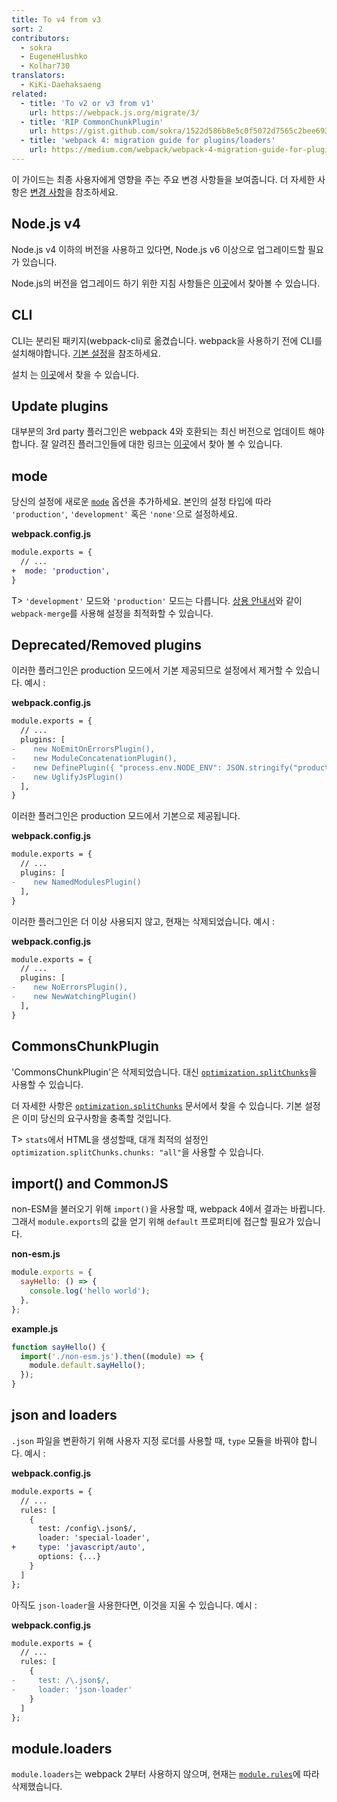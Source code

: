 ```yaml
---
title: To v4 from v3
sort: 2
contributors:
  - sokra
  - EugeneHlushko
  - Kolhar730
translators:
  - KiKi-Daehaksaeng
related:
  - title: 'To v2 or v3 from v1'
    url: https://webpack.js.org/migrate/3/
  - title: 'RIP CommonChunkPlugin'
    url: https://gist.github.com/sokra/1522d586b8e5c0f5072d7565c2bee693
  - title: 'webpack 4: migration guide for plugins/loaders'
    url: https://medium.com/webpack/webpack-4-migration-guide-for-plugins-loaders-20a79b927202
---
```


이 가이드는 최종 사용자에게 영향을 주는 주요 변경 사항들을 보여줍니다. 더 자세한 사항은 [변경 사항](https://github.com/webpack/webpack/releases)을 참조하세요.

## Node.js v4

Node.js v4 이하의 버전을 사용하고 있다면, Node.js v6 이상으로 업그레이드할 필요가 있습니다.

Node.js의 버전을 업그레이드 하기 위한 지침 사항들은 [이곳](https://stackoverflow.com/questions/10075990/upgrading-node-js-to-latest-version)에서 찾아볼 수 있습니다.

## CLI

CLI는 분리된 패키지(webpack-cli)로 옮겼습니다. webpack을 사용하기 전에 CLI를 설치해야합니다. [기본 설정](/guides/getting-started/#basic-setup)을 참조하세요.

설치 는 [이곳](/guides/installation)에서 찾을 수 있습니다.

## Update plugins

대부분의 3rd party 플러그인은 webpack 4와 호환되는 최신 버전으로 업데이트 해야합니다. 잘 알려진 플러그인들에 대한 링크는 [이곳](/awesome-webpack/#webpack-plugins)에서 찾아 볼 수 있습니다.

## mode

당신의 설정에 새로운 [`mode`](/configuration/mode/) 옵션을 추가하세요. 본인의 설정 타입에 따라 `'production'`, `'development'` 혹은 `'none'`으로 설정하세요.

**webpack.config.js**

```diff
module.exports = {
  // ...
+  mode: 'production',
}
```

T> `'development'` 모드와 `'production'` 모드는 다릅니다. [상용 안내서](/guides/production/#setup)와 같이 `webpack-merge`를 사용해 설정을 최적화할 수 있습니다.

## Deprecated/Removed plugins

이러한 플러그인은 production 모드에서 기본 제공되므로 설정에서 제거할 수 있습니다.
예시 :

**webpack.config.js**

```diff
module.exports = {
  // ...
  plugins: [
-    new NoEmitOnErrorsPlugin(),
-    new ModuleConcatenationPlugin(),
-    new DefinePlugin({ "process.env.NODE_ENV": JSON.stringify("production") })
-    new UglifyJsPlugin()
  ],
}
```

이러한 플러그인은 production 모드에서 기본으로 제공됩니다.

**webpack.config.js**

```diff
module.exports = {
  // ...
  plugins: [
-    new NamedModulesPlugin()
  ],
}
```

이러한 플러그인은 더 이상 사용되지 않고, 현재는 삭제되었습니다.
예시 :

**webpack.config.js**

```diff
module.exports = {
  // ...
  plugins: [
-    new NoErrorsPlugin(),
-    new NewWatchingPlugin()
  ],
}
```

## CommonsChunkPlugin

'CommonsChunkPlugin'은 삭제되었습니다. 대신 [`optimization.splitChunks`](/configuration/optimization/#optimizationsplitchunks)을 사용할 수 있습니다.

더 자세한 사항은 [`optimization.splitChunks`](/configuration/optimization/#optimizationsplitchunks) 문서에서 찾을 수 있습니다. 기본 설정은 이미 당신의 요구사항을 충족할 것입니다.

T> `stats`에서 HTML을 생성할때, 대개 최적의 설정인 `optimization.splitChunks.chunks: "all"`을 사용할 수 있습니다.

## import() and CommonJS

non-ESM을 불러오기 위해 `import()`을 사용할 때, webpack 4에서 결과는 바뀝니다. 그래서 `module.exports`의 값을 얻기 위해 `default` 프로퍼티에 접근할 필요가 있습니다.

**non-esm.js**

```javascript
module.exports = {
  sayHello: () => {
    console.log('hello world');
  },
};
```

**example.js**

```javascript
function sayHello() {
  import('./non-esm.js').then((module) => {
    module.default.sayHello();
  });
}
```

## json and loaders

`.json` 파일을 변환하기 위해 사용자 지정 로더를 사용할 때, `type` 모듈을 바꿔야 합니다.
예시 :

**webpack.config.js**

```diff
module.exports = {
  // ...
  rules: [
    {
      test: /config\.json$/,
      loader: 'special-loader',
+     type: 'javascript/auto',
      options: {...}
    }
  ]
};
```

아직도 `json-loader`을 사용한다면, 이것을 지울 수 있습니다.
예시 :

**webpack.config.js**

```diff
module.exports = {
  // ...
  rules: [
    {
-     test: /\.json$/,
-     loader: 'json-loader'
    }
  ]
};
```

## module.loaders

`module.loaders`는 webpack 2부터 사용하지 않으며, 현재는 [`module.rules`](/configuration/module/#rule)에 따라 삭제했습니다.